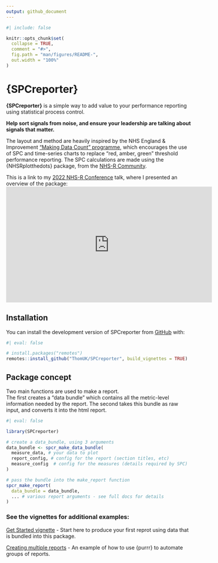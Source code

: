 ```yaml
---
output: github_document
---
```


<!-- README.md is generated from README.Rmd. Please edit that file -->

```r
#| include: false

knitr::opts_chunk$set(
  collapse = TRUE,
  comment = "#>",
  fig.path = "man/figures/README-",
  out.width = "100%"
)
```

# {SPCreporter}

**{SPCreporter}** is a simple way to add value to your performance reporting using statistical process control.

**Help sort signals from noise, and ensure your leadership are talking about signals that matter.**

The layout and method are heavily inspired by the NHS England & Improvement ["Making Data Count" programme](https://bmjleader.bmj.com/content/5/4/252), which encourages the use of SPC and time-series charts to replace "red, amber, green" threshold performance reporting.
The SPC calculations are made using the {NHSRplotthedots} package, from the [NHS-R Community](https://nhsrcommunity.com/).

This is a link to my [2022 NHS-R Conference](https://nhsrcommunity.com/events/nhs-r-online-speaker-conference-2022-9th-november-2022/) talk, where I presented an overview of the package:  
<iframe width="560" height="315" src="https://www.youtube.com/watch?v=fWYehE5U6Vs&t=2862s" title="YouTube video player" frameborder="0" allowfullscreen></iframe>

## Installation

You can install the development version of SPCreporter from [GitHub](https://github.com/ThomUK/SPCreporter) with:

```r
#| eval: false

# install.packages("remotes")
remotes::install_github("ThomUK/SPCreporter", build_vignettes = TRUE)
```

## Package concept

Two main functions are used to make a report.  
The first creates a "data bundle" which contains all the metric-level information needed by the report.  The second takes this bundle as raw input, and converts it into the html report.  

```r
#| eval: false

library(SPCreporter)

# create a data_bundle, using 3 arguments
data_bundle <- spcr_make_data_bundle(
  measure_data, # your data to plot
  report_config, # config for the report (section titles, etc)
  measure_config  # config for the measures (details required by SPC)
)

# pass the bundle into the make_report function
spcr_make_report(
  data_bundle = data_bundle,
  ... # various report arguments - see full docs for details
)

```

### See the vignettes for additional examples:

[Get Started vignette](https://thomuk.github.io/SPCreporter/articles/get_started.html) - Start here to produce your first reprot using data that is bundled into this package.  

[Creating multiple reports](https://thomuk.github.io/SPCreporter/articles/multiple_reports.html) - An example of how to use {purrr} to automate groups of reports.

